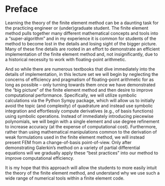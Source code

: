 # Preface {.unnumbered}

Learning the theory of the finite element method can be a daunting task for the practicing engineer or (under)graduate student.
The finite element method pulls together many different mathematical concepts and tools into a "super-algorithm" and in my experience it is common for students of the method to become lost in the details and losing sight of the bigger picture.
Many of these fine details are rooted in an effort to demonstrate an efficient implementation of the finite element method and, not insignificantly, due to a historical necessity to work with floating-point arithmetic.

And so while there are numerous textbooks that dive immediately into the details of implementation, in this lecture set we will begin by neglecting the concerns of efficiency and pragmatism of floating-point arithmetic for as long as possible -- only turning towards them once we have demonstrated the "big picture" of the finite element method and then desire to improve computational performance.
Specifically, we will utilize symbolic calculations via the Python Sympy package, which will allow us to initially avoid the topic (and complexity) of quadrature and instead use symbolic integration and effortlessly compute derivatives (e.g., of basis functions) using symbolic operations.
Instead of immediately introducing piecewise polynomials, we will begin with a single element and use degree refinement to increase accuracy (at the expense of computational cost).
Furthermore, rather than using mathematical manipulations common to the derivation of weak formulations used in the finite element method, we will instead present FEM from a change-of-basis point-of-view.
Only after demonstrating Galerkin's method on a variety of partial differential equations will we gradually apply these "best practices" into our method to improve computational efficiency.

It is my hope that this approach will allow the students to more easily intuit the theory of the finite element method, and understand why we use such a wide range of numerical tools within a finite element code.